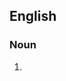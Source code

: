 {{also|Fleshers}}

==English==

===Noun===
{{head|en|noun plural form}}

# {{plural of|flesher|lang=en}}